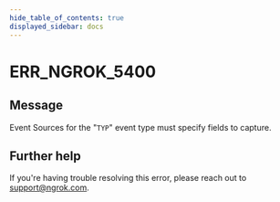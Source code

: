 ```yaml
---
hide_table_of_contents: true
displayed_sidebar: docs
---
```



# ERR_NGROK_5400

## Message

Event Sources for the "`TYP`" event type must specify fields to capture.

<ErrorDetails error="err_ngrok_5400" />

## Further help

If you're having trouble resolving this error, please reach out to [support@ngrok.com](mailto:support@ngrok.com?subject=Help%20with%20ERR_NGROK_5400).

